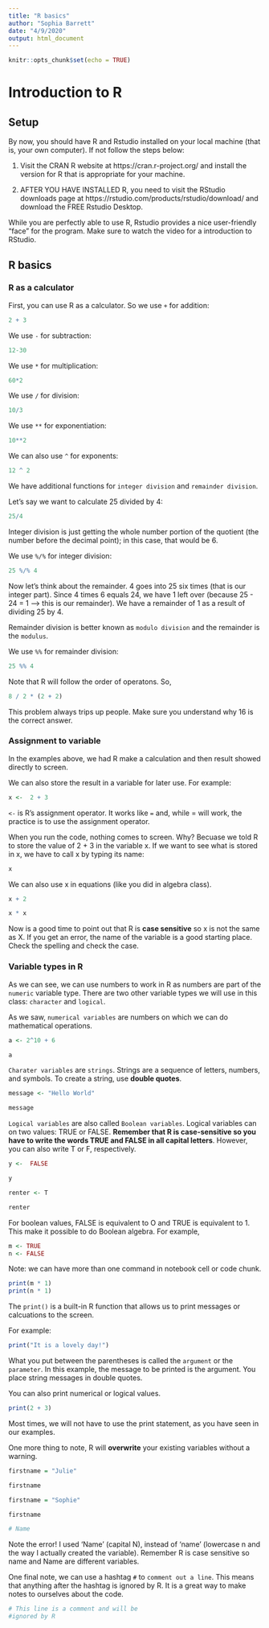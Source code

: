 ```yaml
---
title: "R basics"
author: "Sophia Barrett"
date: "4/9/2020"
output: html_document
---
```


```r
knitr::opts_chunk$set(echo = TRUE)
```

# Introduction to R

## Setup

By now, you should have R and Rstudio installed on your local machine (that is, your own computer).  If not follow the steps below:

1. Visit the CRAN R website at https://cran.r-project.org/ and install the version for R that is appropriate for your machine.  

2.  AFTER YOU HAVE INSTALLED R, you need to visit the RStudio downloads page at https://rstudio.com/products/rstudio/download/ and download the FREE Rstudio Desktop.

While you are perfectly able to use R, Rstudio provides a nice user-friendly "face" for the program.  Make sure to watch the video for a introduction to RStudio.

## R basics
### R as a calculator

First, you can use R as a calculator. So we use `+` for addition:
```r
2 + 3
```
We use `-` for subtraction:
```r
12-30
```

We use `*` for multiplication: 
```r
60*2
```

We use `/` for division:
```r
10/3
```
We use `**` for exponentiation: 
```r
10**2
```
We can also use `^` for exponents:
```r
12 ^ 2
```

We have additional functions for `integer division` and `remainder division`.

Let's say we want to calculate 25 divided by 4:
```r
25/4
```

Integer division is just getting the whole number portion of the quotient (the number before the decimal point); in this case, that would be 6.

We use `%/%` for integer division:
```r
25 %/% 4
```

Now let's think about the remainder.  4 goes into 25 six times (that is our integer part).  Since 4 times 6 equals 24, we have 1 left over (because 25 - 24 = 1 --> this is our remainder).  We have a remainder of 1 as a result of dividing 25 by 4.

Remainder division is better known as `modulo division` and the remainder is the `modulus`.

We use `%%` for remainder division:
```r
25 %% 4
```

Note that R will follow the order of operatons.  So, 
```r
8 / 2 * (2 + 2)
```
This problem always trips up people.  Make sure you understand why 16 is the correct answer.

### Assignment to variable

In the examples above, we had R make a calculation and then result showed directly to screen.  

We can also store the result in a variable for later use.  For example:

```r
x <-  2 + 3
```
`<-` is R's assignment operator.  It works like `=` and, while = will work, the practice is to use the assignment operator.

When you run the code, nothing comes to screen.  Why? Becuase we told R to store the value of 2 + 3 in the variable x.  If we want to see what is stored in x, we have to call x by typing its name:

```r
x
```

We can also use x in equations (like you did in algebra class).

```r
x + 2
```

```r
x * x
```

Now is a good time to point out that R is **case sensitive** so x is not the same as X.  If you get an error, the name of the variable is a good starting place.  Check the spelling and check the case.

### Variable types in R

As we can see, we can use numbers to work in R as numbers are part of the `numeric` variable type.  There are two other variable types we will use in this class:  `character` and `logical`.  

As we saw, `numerical variables` are numbers on which we can do mathematical operations.

```r
a <- 2^10 + 6
```
```r
a
```

`Charater variables` are `strings`. Strings are a sequence of letters, numbers, and symbols.  To create a string, use **double quotes**.

```r
message <- "Hello World"
```

```r
message
```

`Logical variables` are also called `Boolean variables`.  Logical variables can on two values: TRUE or FALSE.  **Remember that R is case-sensitive so you have to write the words TRUE and FALSE in all capital letters**.  However, you can also write T or F, respectively.

```r
y <-  FALSE
```


```r
y
```


```r
renter <- T
```


```r
renter
```

For boolean values, FALSE is equivalent to O and TRUE is equivalent to 1.  This make it possible to do Boolean algebra.  For example,

```r
m <- TRUE
n <- FALSE
```

Note: we can have more than one command in notebook cell or code chunk.

```r
print(m * 1)
print(n * 1)
```
The `print()` is a built-in R function that allows us to print messages or calcuations to the screen.

For example:
```r
print("It is a lovely day!")
```

What you put between the parentheses is called the `argument` or the `parameter`.  In this example, the message to be printed is the argument.  You place string messages in double quotes.  

You can also print numerical or logical values.

```r
print(2 + 3)
```
Most times, we will not have to use the print statement, as you have seen in our examples.

One more thing to note, R will **overwrite** your existing variables without a warning.

```r
firstname = "Julie"
```


```r
firstname
```


```r
firstname = "Sophie"
```


```r
firstname
```
```r
# Name
```
Note the error!  I used 'Name' (capital N), instead of 'name' (lowercase n and the way I actually created the variable).  Remember R is case sensitive so name and Name are different variables.

One final note, we can use a hashtag `#` to `comment out a line`.  This means that anything after the hashtag is ignored by R.  It is a great way to make notes to ourselves about the code.

```r
# This line is a comment and will be 
#ignored by R
```



